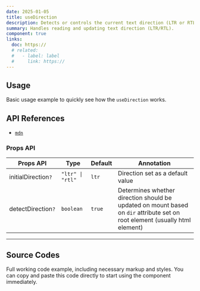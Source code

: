 ```yaml
---
date: 2025-01-05
title: useDirection
description: Detects or controls the current text direction (LTR or RTL), useful for localization and layout.
summary: Handles reading and updating text direction (LTR/RTL).
component: true
links:
  doc: https://
  # related:
  #   - label: label
  #     link: https://
---
```


## Usage

Basic usage example to quickly see how the `useDirection` works.

<UseDirectionDemosUsage />

## API References

- [`mdn`](https://developer.mozilla.org/en-US/docs/Web/HTML/Global_attributes/dir)

### Props API

| Props API           | Type             | Default | Annotation                                                                                                                  |
| ------------------- | ---------------- | ------- | --------------------------------------------------------------------------------------------------------------------------- |
| initialDirection`?` | `"ltr" \| "rtl"` | `ltr`   | Direction set as a default value                                                                                            |
| detectDirection`?`  | `boolean`        | `true`  | Determines whether direction should be updated on mount based on `dir` attribute set on root element (usually html element) |

---

## Source Codes

Full working code example, including necessary markup and styles.
You can copy and paste this code directly to start using the component immediately.

<SourceCodes name="use-direction" />
